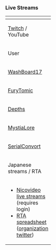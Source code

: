 <h3>Live Streams</h3>
<noinclude>{{Event/StreamsNotice|moderator = }}</noinclude>
{| class="wikitable typography-xl-optout mw-collapsible {{#if:{{{collapsed|}}}|mw-collapsed|}}" style="width:100%;"
|-
! colspan="4" |{{Event/StreamsTableHeader}}
|-
! colspan="4" |[https://www.twitch.tv/directory/game/Kantai%20Collection Twitch] / YouTube
|-
!style="width:100px;"|User
!style="width:100px;"|Live Stream
!Notes
!style="width:120px;"|Extra information
|-
|[[User:WashBoard17|WashBoard17]]
|[https://www.youtube.com/channel/UC9APJhRHZhoIlbS1trYQp1A Youtube] 
|All hard perhaps...?
|[[File:POI.jpg|120px]]
|-
|[[User:FuryTomic|FuryTomic]]
|[https://www.youtube.com/c/FuryTomic41 Youtube]
|Most likely Easy-Normal Mode, but depending on reward, Hard. Stream will be casual type. May contain Salt during the stream.
|[[File:FuryTomic.jpg|120px]]
|-
|[[User:ImDepths|Depths]]
|[https://twitch.tv/the_depths Twitch]
|Planning to start a few days after some info is found. (Full Hard)
|[[File:DesuOP_(1).jpg|120px]]
|-
|[[User:Mystia_Lore.|MystiaLore]]
|[https://www.twitch.tv/mystialore Twitch]
|Casual french stream. Will host some others guys/JP streams before diving in the Event after data show up. Easy/Medium/Hard depending on the rewards. Will play national anthem for new french ship if it show up. #NoMoreSSHimeInE1Please #BetterHaveKatsuragiThisTime
|[[File:SSHime.png|120px]]
|-
|[[User:SerialConvort|SerialConvort]]
|[https://www.twitch.tv/SerialConvort Twitch] 
|Its your pal Serial here with the common, not rare at all, possibly 10th or so episode of classic NA frontline, AKA, mistakes, stupid decisions, and losing to JPN, all in your classic Serial package on Hard Mode. (By the by I really wish there were more NA Frontliners, but there never is...)
|[[File:Desu.png|120px]]
|-
! colspan="4" |Japanese streams / RTA
|-
| colspan="4" |
*[http://live.nicovideo.jp/recent?tab=live#/view_counter/desc/1/308ac28a53e20de25560dc33ee7f9c9e60425684 Nicovideo live streams] (requires login)
*[https://docs.google.com/spreadsheets/d/1jXYsGZyNFfxi8zl_h1z6_XM8Leyd4AYDprE7QSBI9PM RTA spreadsheet] ([https://twitter.com/_naunk_/ organization twitter])
|}